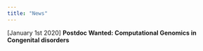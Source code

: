 ```yaml
---
title: "News"
---
```


[January 1st 2020] **Postdoc Wanted: Computational Genomics in Congenital disorders**
